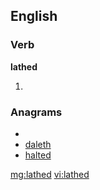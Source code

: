 ==English==

===Verb===
'''lathed'''

# {{past of|[[lathe]]}}

===Anagrams===
* {{alphagram|adehlt}}
* [[daleth#English|daleth]]
* [[halted#English|halted]]

[[mg:lathed]]
[[vi:lathed]]